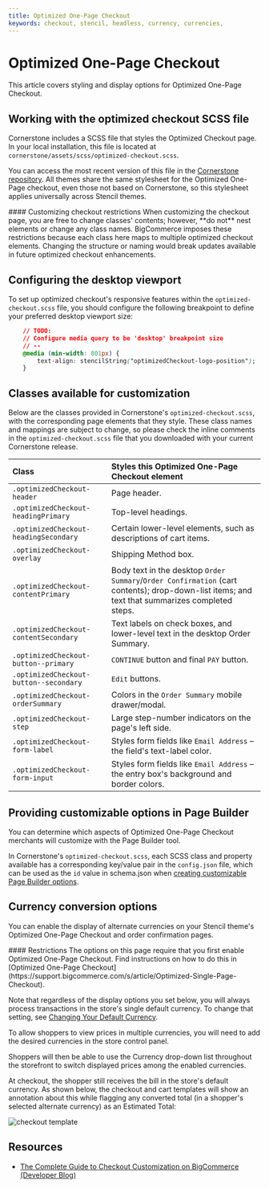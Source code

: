 ---
title: Optimized One-Page Checkout
keywords: checkout, stencil, headless, currency, currencies, 
---

# Optimized One-Page Checkout

This article covers styling and display options for Optimized One-Page Checkout.

## Working with the optimized checkout SCSS file

Cornerstone includes a SCSS file that styles the Optimized Checkout page. In your local installation, this file is located at <span class="fn">`cornerstone/assets/scss/optimized-checkout.scss`</span>.

You can access the most recent version of this file in the [Cornerstone repository](https://github.com/bigcommerce/cornerstone/blob/master/assets/scss/optimized-checkout.scss). All themes share the same stylesheet for the Optimized One-Page checkout, even those not based on Cornerstone, so this stylesheet applies universally across Stencil themes.


<Callout type="warning">
  #### Customizing checkout restrictions
  When customizing the checkout page, you are free to change classes' contents; however, **do not** nest elements or change any class names. BigCommerce imposes these restrictions because each class here maps to multiple optimized checkout elements. Changing the structure or naming would break updates available in future optimized checkout enhancements.
</Callout>


## Configuring the desktop viewport

To set up optimized checkout's responsive features within the `optimized-checkout.scss` file, you should configure the following breakpoint to define your preferred desktop viewport size:


```css showLineNumbers copy
    // TODO:
    // Configure media query to be 'desktop' breakpoint size
    // --
    @media (min-width: 801px) {
        text-align: stencilString("optimizedCheckout-logo-position");
    }
```

## Classes available for customization

Below are the classes provided in Cornerstone's `optimized-checkout.scss`, with the corresponding page elements that they style.  These class names and mappings are subject to change, so please check the inline comments in the `optimized-checkout.scss` file that you downloaded with your current Cornerstone release.

| Class | Styles this Optimized One-Page Checkout element |
|:------|:------|
| `.optimizedCheckout-header` | Page header. |
| `.optimizedCheckout-headingPrimary` | Top-level headings. |
| `.optimizedCheckout-headingSecondary` | Certain lower-level elements, such as descriptions of cart items. |
| `.optimizedCheckout-overlay` | Shipping Method box. |
| `.optimizedCheckout-contentPrimary` | Body text in the desktop `Order Summary`/`Order Confirmation` (cart contents); drop-down-list items; and text that summarizes completed steps. |
| `.optimizedCheckout-contentSecondary` | Text labels on check boxes, and lower-level text in the desktop Order Summary. |
| `.optimizedCheckout-button--primary` | `CONTINUE` button and final `PAY` button. |
| `.optimizedCheckout-button--secondary` | `Edit` buttons.
| `.optimizedCheckout-orderSummary` | Colors in the `Order Summary` mobile drawer/modal.
| `.optimizedCheckout-step` | Large step-number indicators on the page's left side. |
| `.optimizedCheckout-form-label` | Styles form fields like `Email Address` – the field's text-label color. |
| `.optimizedCheckout-form-input` | Styles form fields like `Email Address` – the entry box's background and border colors. |

## Providing customizable options in Page Builder

You can determine which aspects of Optimized One-Page Checkout merchants will customize with the Page Builder tool.

In Cornerstone's `optimized-checkout.scss`, each SCSS class and property available has a corresponding key/value pair in the `config.json` file, which can be used as the `id` value in schema.json when [creating customizable Page Builder options](https://github.com/bigcommerce/cornerstone/blob/master/schema.json).

<a id="optimized_currency"></a>

## Currency conversion options

You can enable the display of alternate currencies on your Stencil theme's Optimized One-Page Checkout and order confirmation pages.

<Callout type="warning">
  #### Restrictions
  The options on this page require that you first enable Optimized One-Page Checkout. Find instructions on how to do this in [Optimized One-Page Checkout](https://support.bigcommerce.com/s/article/Optimized-Single-Page-Checkout).
</Callout>

Note that regardless of the display options you set below, you will always process transactions in the store's single default currency. To change that setting, see [Changing Your Default Currency](https://support.bigcommerce.com/s/article/Managing-Currencies#default).

To allow shoppers to view prices in multiple currencies, you will need to add the desired currencies in the store control panel.

Shoppers will then be able to use the Currency drop-down list throughout the storefront to switch displayed prices among the enabled currencies.

At checkout, the shopper still receives the bill in the store's default currency. As shown below, the checkout and cart templates will show an annotation about this while flagging any converted total (in a shopper's selected alternate currency) as an Estimated Total:

![checkout template](https://storage.googleapis.com/bigcommerce-production-dev-center/images/checkout-template.png)

## Resources

* [The Complete Guide to Checkout Customization on BigCommerce (Developer Blog)](https://medium.com/bigcommerce-developer-blog/the-complete-guide-to-checkout-customization-on-bigcommerce-6b566bc36fa9)
